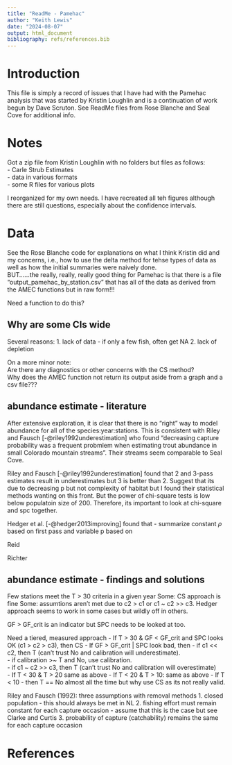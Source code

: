 ```yaml
---
title: "ReadMe - Pamehac"
author: "Keith Lewis"
date: "2024-08-07"
output: html_document
bibliography: refs/references.bib
---
```


# Introduction
This file is simply a record of issues that I have had with the Pamehac analysis that was started by Kristin Loughlin and is a continuation of work begun by Dave Scruton.   See ReadMe files from Rose Blanche and Seal Cove for additional info.

# Notes

Got a zip file from Kristin Loughlin with no folders but files as follows:  
- Carle Strub Estimates    
- data in various formats  
- some R files for various plots  

I reorganized for my own needs.  I have recreated all teh figures although there are still questions, especially about the confidence intervals.



# Data
See the Rose Blanche code for explanations on what I think Kristin did and my concerns, i.e., how to use the delta method for tehse types of data as well as how the initial summaries were naively done.  
BUT......the really, really, really good thing for Pamehac is that there is a file "output_pamehac_by_station.csv" that has all of the data as derived from the AMEC functions but in raw form!!!  

Need a function to do this?


## Why are some CIs wide
Several reasons:
1. lack of data  - if only a few fish, often get NA
2. lack of depletion

On a more minor note:  
Are there any diagnostics or other concerns with the CS method?  
Why does the AMEC function not return its output aside from a graph and a csv file???

## abundance estimate - literature
After extensive exploration, it is clear that there is no "right" way to model abundance for all of the species:year:stations.  This is consistent with Riley and Fausch [-@riley1992underestimation] who found "decreasing capture probability was a frequent probmlem when estimating trout abundance in small Colorado mountain streams".  Their streams seem comparable to Seal Cove.

Riley and Fausch [-@riley1992underestimation] found that 2 and 3-pass estimates result in underestimates but 3 is better than 2.  Suggest that its due to decreasing p but not complexity of habitat but I found their statistical methods wanting on this front.  But the power of chi-square tests is low below populatoin size of 200. Therefore, its important to look at chi-square and spc together.  


Hedger et al. [-@hedger2013improving] found that - summarize constant $\rho$ based on first pass and variable p based on 

Reid

Richter 

## abundance estimate - findings and solutions
Few stations meet the T > 30 criteria in a given year
Some: CS approach is fine
Some: assumtions aren't met due to c2 > c1 or c1 ~ c2 >> c3.
Hedger approach seems to work in some cases but wildly off in others.  

GF > GF_crit is an indicator but SPC needs to be looked at too.

Need a tiered, measured approach
 - If T > 30 & GF < GF_crit and SPC looks OK (c1 > c2 > c3), then CS
    - If GF > GF_crit | SPC look bad, then 
      - if c1 << c2, then T (can't trust No and calibration will underestimate).  
      - if calibration >~ T and No, use calibration.  
      - if c1 ~ c2 >> c3, then T (can't trust No and calibration will overestimate)  
 - If T < 30 & T > 20 same as above
 - If T < 20 & T > 10: same as above
 - If T < 10 - then T == No almost all the time but why use CS as its not really valid.
 
Riley and Fausch (1992): three assumptions with removal methods
1. closed population - this should always be met in NL
2. fishing effort must remain constant for each capture occasion - assume that this is the case but see Clarke and Curtis
3. probability of capture (catchability) remains the same for each capture occasion




# References
